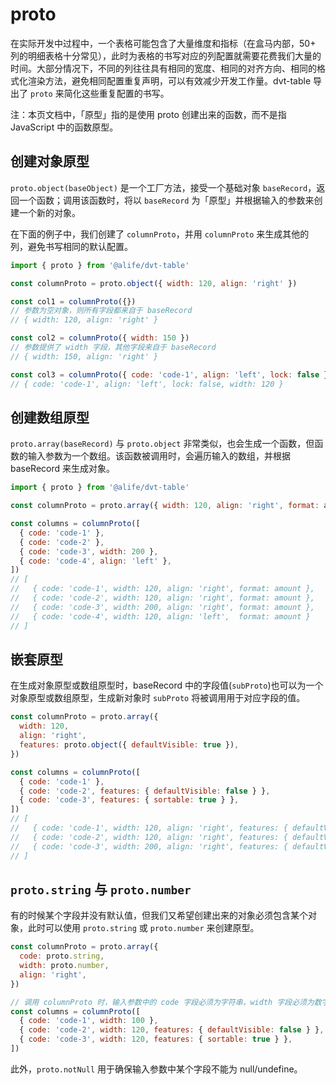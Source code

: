 
<Meta title="工具 / proto" />

# proto

在实际开发中过程中，一个表格可能包含了大量维度和指标（在盒马内部，50+ 列的明细表格十分常见），此时为表格的书写对应的列配置就需要花费我们大量的时间。大部分情况下，不同的列往往具有相同的宽度、相同的对齐方向、相同的格式化渲染方法，避免相同配置重复声明，可以有效减少开发工作量。dvt-table 导出了 `proto` 来简化这些重复配置的书写。

注：本页文档中，「原型」指的是使用 proto 创建出来的函数，而不是指 JavaScript 中的函数原型。

## 创建对象原型

`proto.object(baseObject)` 是一个工厂方法，接受一个基础对象 `baseRecord`，返回一个函数；调用该函数时，将以 `baseRecord` 为「原型」并根据输入的参数来创建一个新的对象。

在下面的例子中，我们创建了 `columnProto`，并用 `columnProto` 来生成其他的列，避免书写相同的默认配置。

```js
import { proto } from '@alife/dvt-table'

const columnProto = proto.object({ width: 120, align: 'right' })

const col1 = columnProto({})
// 参数为空对象，则所有字段都来自于 baseRecord
// { width: 120, align: 'right' }

const col2 = columnProto({ width: 150 })
// 参数提供了 width 字段，其他字段来自于 baseRecord
// { width: 150, align: 'right' }

const col3 = columnProto({ code: 'code-1', align: 'left', lock: false })
// { code: 'code-1', align: 'left', lock: false, width: 120 }
```

## 创建数组原型

`proto.array(baseRecord)` 与 `proto.object` 非常类似，也会生成一个函数，但函数的输入参数为一个数组。该函数被调用时，会遍历输入的数组，并根据 baseRecord 来生成对象。

```js
import { proto } from '@alife/dvt-table'

const columnProto = proto.array({ width: 120, align: 'right', format: amount })

const columns = columnProto([
  { code: 'code-1' },
  { code: 'code-2' },
  { code: 'code-3', width: 200 },
  { code: 'code-4', align: 'left' },
])
// [
//   { code: 'code-1', width: 120, align: 'right', format: amount },
//   { code: 'code-2', width: 120, align: 'right', format: amount },
//   { code: 'code-3', width: 200, align: 'right', format: amount },
//   { code: 'code-4', width: 120, align: 'left',  format: amount }
// ]
```

## 嵌套原型

在生成对象原型或数组原型时，baseRecord 中的字段值(`subProto`)也可以为一个对象原型或数组原型，生成新对象时 `subProto` 将被调用用于对应字段的值。

```js
const columnProto = proto.array({
  width: 120,
  align: 'right',
  features: proto.object({ defaultVisible: true }),
})

const columns = columnProto([
  { code: 'code-1' },
  { code: 'code-2', features: { defaultVisible: false } },
  { code: 'code-3', features: { sortable: true } },
])
// [
//   { code: 'code-1', width: 120, align: 'right', features: { defaultVisible: true } },
//   { code: 'code-2', width: 120, align: 'right', features: { defaultVisible: false } },
//   { code: 'code-3', width: 200, align: 'right', features: { defaultVisible: true, sortable: true } },
// ]
```

## `proto.string` 与 `proto.number`

有的时候某个字段并没有默认值，但我们又希望创建出来的对象必须包含某个对象，此时可以使用 `proto.string` 或 `proto.number` 来创建原型。

```js
const columnProto = proto.array({
  code: proto.string,
  width: proto.number,
  align: 'right',
})

// 调用 columnProto 时，输入参数中的 code 字段必须为字符串，width 字段必须为数字
const columns = columnProto([
  { code: 'code-1', width: 100 },
  { code: 'code-2', width: 120, features: { defaultVisible: false } },
  { code: 'code-3', width: 120, features: { sortable: true } },
])
```

此外，`proto.notNull` 用于确保输入参数中某个字段不能为 null/undefine。
